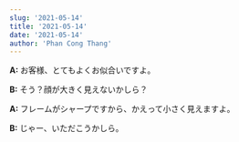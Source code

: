 ```yaml
---
slug: '2021-05-14'
title: '2021-05-14'
date: '2021-05-14'
author: 'Phan Cong Thang'
---
```


**A:** お客様、とてもよくお似合いですよ。

**B:** そう？顔が大きく見えないかしら？

**A:** フレームがシャープですから、かえって小さく見えますよ。

**B:** じゃー、いただこうかしら。
